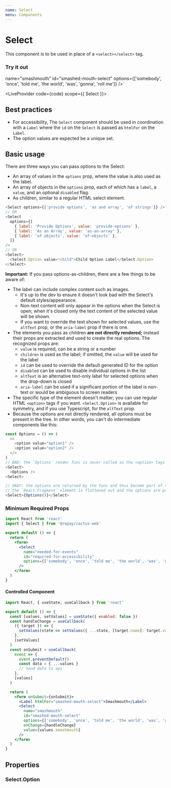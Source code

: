 ```yaml
---
name: Select
menu: Components
---
```



# Select

This component is to be used in place of a `<select></select>` tag.

### Try it out

  name="smashmouth"
  id="smashed-mouth-select"
  options={['somebody', 'once', 'told me', 'the world', 'was', 'gonna', 'roll me']}
/>`

<LiveProvider code={code} scope={{ Select }}>
  <LiveEditor style={livePreviewStyle} />
  <LiveError />
  <LivePreview />
</LiveProvider>

## Best practices

- For accessibility, The `Select` component should be used in coordination with a `Label` where the `id` on the `Select` is passed as `htmlFor` on the `Label`.
- The option values are expected be a unique set.

## Basic usage

There are three ways you can pass options to the Select:
- An array of values in the `options` prop, where the value is also used as the label.
- An array of objects in the `options` prop, each of which has a `label`, a `value`, and an optional `disabled` flag.
- As children, similar to a regular HTML select element.

```js
<Select options={['provide options', 'as and array', 'of strings']} />
// OR
<Select
  options={[
    { label: 'Provide Options', value: 'provide-options' },
    { label: 'As an Array', value: 'as-an-array' },
    { label: 'of objects', value: 'of-objects' },
  ]}
/>
// OR
<Select>
  <Select.Option value="child">Child Option Label</Select.Option>
</Select>
```

**Important:** If you pass options-as-children, there are a few things to be aware of:
- The label can include complex content such as images.
  - It's up to the dev to ensure it doesn't look bad with the Select's default styles/appearance.
  - Non-text content will only appear in the options when the Select is open; when it's closed only the text content of the selected value will be shown.
  - If you want to override the text shown for selected values, use the `altText` prop, or the `aria-label` prop if there is one.
- The elements you pass as children **are not directly rendered;** instead their props are extracted and used to create the real options. The recognized props are:
  - `value` is required, can be a string or a number
  - `children` is used as the label; if omitted, the `value` will be used for the label
  - `id` can be used to override the default generated ID for the option
  - `disabled` can be used to disable individual options in the list
  - `altText` is an alternative text-only label for selected options when the drop-down is closed
  - `aria-label` can be used if a significant portion of the label is non-text or would be ambiguous to screen readers
- The specific type of the element doesn't matter; you can use regular HTML `<option>` tags if you want. `<Select.Option>` is available for symmetry, and if you use Typescript, for the `altText` prop.
- Because the options are not directly rendered, all options must be present in the tree. In other words, you can't do intermediate components like this:

```js
const Options = () => (
  <>
    <option value="option1" />
    <option value="option2" />
  </>
)
// BAD: the `Options` render func is never called so the <option> tags don't exist
<Select>
  <Options />
<Select>

// OKAY: the options are returned by the func and thus become part of the children tree;
// the `React.Fragment` element is flattened out and the options are properly parsed
<Select>{Options()}</Select>
```

### Minimum Required Props

```jsx
import React from 'react'
import { Select } from '@repay/cactus-web'

export default () => {
  return (
    <form>
      <Select
        name="needed-for-events"
        id="required-for-accessibility"
        options={['somebody', 'once', 'told me', 'the world', 'was', 'gonna', 'roll me']}
      />
    </form>
  )
}
```

#### Controlled Component

```jsx
import React, { useState, useCallback } from 'react'

export default () => {
  const [values, setValues] = useState({ enabled: false })
  const handleChange = useCallback(
    ({ target }) => {
      setValues(state => setValues({ ...state, [target.name]: target.value }))
    },
    [setValues]
  )
  const onSubmit = useCallback(
    event => {
      event.preventDefault()
      const data = { ...values }
      // send data to api
    },
    [values]
  )

  return (
    <form onSubmit={onSubmit}>
      <Label htmlFor="smashed-mouth-select">Smashmouth</Label>
      <Select
        name="smashmouth"
        id="smashed-mouth-select"
        options={['somebody', 'once', 'told me', 'the world', 'was', 'gonna', 'roll me']}
        onChange={handleChange}
        value={values.smashmouth}
      />
    </form>
  )
}
```

## Properties

<PropsTable of={Select} />

### Select.Option

<PropsTable of={Select} staticProp="SelectOption" />
